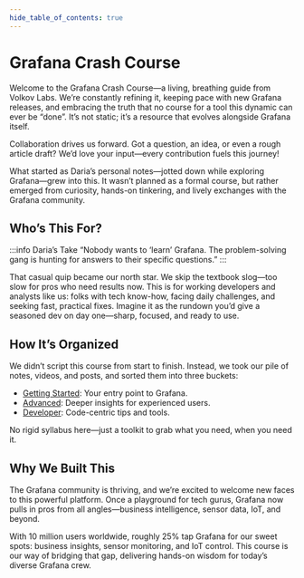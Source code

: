 ```yaml
---
hide_table_of_contents: true
---
```



# Grafana Crash Course

Welcome to the Grafana Crash Course—a living, breathing guide from Volkov Labs. We’re constantly refining it, keeping pace with new Grafana releases, and embracing the truth that no course for a tool this dynamic can ever be “done”. It’s not static; it’s a resource that evolves alongside Grafana itself.

Collaboration drives us forward. Got a question, an idea, or even a rough article draft? We’d love your input—every contribution fuels this journey!

What started as Daria’s personal notes—jotted down while exploring Grafana—grew into this. It wasn’t planned as a formal course, but rather emerged from curiosity, hands-on tinkering, and lively exchanges with the Grafana community.

## Who’s This For?

:::info Daria’s Take
“Nobody wants to ‘learn’ Grafana. The problem-solving gang is hunting for answers to their specific questions.”
:::

That casual quip became our north star. We skip the textbook slog—too slow for pros who need results now. This is for working developers and analysts like us: folks with tech know-how, facing daily challenges, and seeking fast, practical fixes. Imagine it as the rundown you’d give a seasoned dev on day one—sharp, focused, and ready to use.

## How It’s Organized

We didn’t script this course from start to finish. Instead, we took our pile of notes, videos, and posts, and sorted them into three buckets:

- [Getting Started](started): Your entry point to Grafana.
- [Advanced](advanced): Deeper insights for experienced users.
- [Developer](developer): Code-centric tips and tools.

No rigid syllabus here—just a toolkit to grab what you need, when you need it.

## Why We Built This

The Grafana community is thriving, and we’re excited to welcome new faces to this powerful platform. Once a playground for tech gurus, Grafana now pulls in pros from all angles—business intelligence, sensor data, IoT, and beyond.

With 10 million users worldwide, roughly 25% tap Grafana for our sweet spots: business insights, sensor monitoring, and IoT control. This course is our way of bridging that gap, delivering hands-on wisdom for today’s diverse Grafana crew.

<Feedback />
